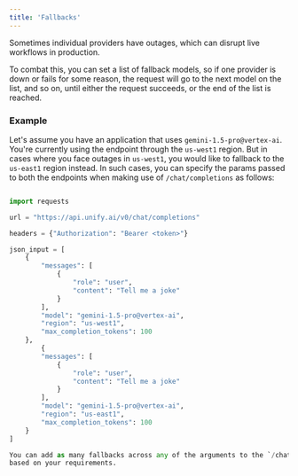 ```yaml
---
title: 'Fallbacks'
---
```


Sometimes individual providers have outages,
which can disrupt live workflows in production.

To combat this, you can set a list of fallback models,
so if one provider is down or fails for some reason,
the request will go to the next model on the list, and so on, until either the
request succeeds, or the end of the list is reached.

### Example

Let's assume you have an application that uses `gemini-1.5-pro@vertex-ai`.
You're currently using the endpoint through the `us-west1` region.
But in cases where you face outages in `us-west1`, you would like to fallback to the `us-east1` region instead.
In such cases, you can specify the params passed to both the endpoints when making use of `/chat/completions` as follows:

```python

import requests

url = "https://api.unify.ai/v0/chat/completions"

headers = {"Authorization": "Bearer <token>"}

json_input = [
    {
        "messages": [
            {
                "role": "user",
                "content": "Tell me a joke"
            }
        ],
        "model": "gemini-1.5-pro@vertex-ai",
        "region": "us-west1",
        "max_completion_tokens": 100
    },
        {
        "messages": [
            {
                "role": "user",
                "content": "Tell me a joke"
            }
        ],
        "model": "gemini-1.5-pro@vertex-ai",
        "region": "us-east1",
        "max_completion_tokens": 100
    }
]

You can add as many fallbacks across any of the arguments to the `/chat/completions` endpoint,
based on your requirements.
